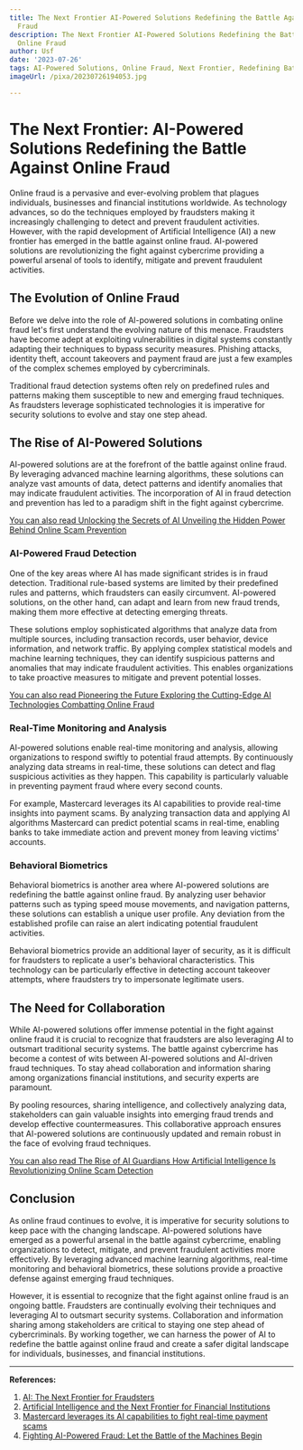 ```yaml
---
title: The Next Frontier AI-Powered Solutions Redefining the Battle Against Online
  Fraud
description: The Next Frontier AI-Powered Solutions Redefining the Battle Against
  Online Fraud
author: Usf
date: '2023-07-26'
tags: AI-Powered Solutions, Online Fraud, Next Frontier, Redefining Battle
imageUrl: /pixa/20230726194053.jpg

---
```

# The Next Frontier: AI-Powered  Solutions  Redefining the Battle Against Online Fraud

Online fraud is a pervasive and ever-evolving problem that plagues individuals, businesses and financial institutions worldwide. As technology advances,  so do the techniques employed by fraudsters making  it increasingly challenging to detect and prevent fraudulent activities. However, with the rapid development of Artificial Intelligence (AI) a  new frontier  has emerged in the battle against online fraud. AI-powered  solutions are revolutionizing the fight against cybercrime providing a powerful arsenal  of tools to identify, mitigate  and prevent  fraudulent activities.

## The Evolution of Online Fraud

Before we delve into the role of AI-powered  solutions in combating  online fraud let's first understand the evolving nature of this menace. Fraudsters have become adept  at exploiting vulnerabilities in digital  systems constantly adapting their techniques to bypass security measures. Phishing attacks, identity theft, account takeovers and payment fraud are just a few examples of the complex schemes employed by cybercriminals.

Traditional fraud detection systems often rely on predefined rules and patterns making them susceptible to new  and emerging fraud techniques. As fraudsters leverage sophisticated technologies it is imperative for security solutions to evolve and stay  one step ahead.

## The Rise of AI-Powered Solutions

AI-powered solutions are  at the forefront of  the battle against online fraud. By leveraging advanced  machine learning  algorithms, these solutions can  analyze  vast amounts of  data, detect patterns  and identify anomalies that may indicate fraudulent activities. The incorporation of  AI in fraud detection and prevention has led to a paradigm shift in the fight against cybercrime.

[You  can also read Unlocking the Secrets  of AI Unveiling the Hidden Power Behind Online Scam  Prevention](Unlocking%20the%20Secrets%20of%20AI%20Unveiling%20the%20Hidden%20Power%20Behind%20Online%20Scam%20Prevention)


### AI-Powered Fraud Detection

One of the key areas where AI has made significant strides  is in fraud detection. Traditional rule-based systems are limited by their predefined rules and patterns, which fraudsters  can easily  circumvent.  AI-powered solutions, on the  other  hand, can adapt and learn  from new fraud trends, making them more effective at detecting emerging threats.

These solutions employ sophisticated algorithms that analyze data from multiple sources,  including transaction records,  user behavior, device information, and  network traffic. By applying complex statistical models and machine learning techniques, they can identify suspicious patterns and anomalies that may indicate fraudulent activities. This enables organizations to  take proactive measures to mitigate and prevent potential losses.

[You can also read Pioneering the Future Exploring the  Cutting-Edge AI Technologies Combatting Online Fraud](Pioneering%20the%20Future%20Exploring%20the%20Cutting-Edge%20AI%20Technologies%20Combatting%20Online%20Fraud)


### Real-Time Monitoring and Analysis

AI-powered solutions enable real-time monitoring and analysis, allowing  organizations to respond swiftly to potential fraud attempts. By continuously analyzing  data streams in real-time, these solutions can detect and flag suspicious activities as they happen. This capability is particularly valuable in preventing payment fraud where every second  counts.

For example, Mastercard  leverages its AI capabilities to provide real-time insights into payment scams. By analyzing transaction data and applying AI algorithms Mastercard can  predict potential scams in real-time,  enabling banks to take immediate action and prevent money from leaving victims' accounts.

### Behavioral Biometrics

Behavioral biometrics is  another area where AI-powered solutions are redefining the battle against online fraud. By analyzing user behavior patterns such as typing speed  mouse movements, and navigation patterns, these solutions can establish a unique  user profile. Any deviation from the established profile can raise an alert indicating potential fraudulent activities.

Behavioral biometrics provide an additional  layer of security, as it is difficult  for fraudsters to replicate a user's behavioral characteristics. This technology can be particularly effective in detecting account takeover attempts, where fraudsters try to impersonate legitimate users.

## The Need for Collaboration

While AI-powered solutions  offer  immense potential in  the fight against online fraud it is crucial to  recognize that fraudsters are also  leveraging AI to outsmart traditional security  systems. The battle against cybercrime has become a  contest of wits between AI-powered solutions and AI-driven fraud techniques. To stay ahead collaboration  and information  sharing among organizations financial institutions, and security  experts are paramount.

By pooling resources, sharing intelligence, and collectively analyzing data, stakeholders  can gain valuable insights into emerging fraud trends  and develop effective  countermeasures. This collaborative approach ensures that AI-powered solutions  are continuously updated and  remain robust in the face of evolving fraud techniques.

[You can also read The Rise of  AI Guardians How Artificial Intelligence Is Revolutionizing Online Scam Detection](The%20Rise%20of%20AI%20Guardians%20How%20Artificial%20Intelligence%20Is%20Revolutionizing%20Online%20Scam%20Detection)


##  Conclusion

As online  fraud continues to evolve, it is imperative for security solutions to keep pace with  the changing landscape. AI-powered solutions  have emerged as a powerful  arsenal  in the battle against  cybercrime,  enabling organizations to detect, mitigate, and prevent fraudulent activities  more effectively. By leveraging advanced machine learning algorithms, real-time monitoring and behavioral biometrics, these solutions provide a proactive defense against emerging fraud techniques.

However, it is essential  to  recognize that the fight against online fraud is an ongoing battle. Fraudsters are continually evolving their techniques and leveraging  AI to outsmart security systems. Collaboration and information sharing among stakeholders are critical to staying one  step ahead of cybercriminals. By working together, we can harness the power of AI to redefine the battle against online fraud and create a safer digital landscape for individuals,  businesses, and  financial institutions.

---

**References:**

1. [AI:  The Next Frontier for Fraudsters](https://www.acfeinsights.com/acfe-insights/2023/6/23/ai-the-next-frontier-for-fraudstersnbsp)
2. [Artificial Intelligence and the Next Frontier for Financial Institutions](https://www.aon.com/en/insights/articles/artificial-intelligence-and-the-next-frontier-for-financial-institutions)
3. [Mastercard  leverages its AI capabilities to  fight real-time payment scams](https://www.mastercard.com/news/press/2023/july/mastercard-leverages-its-ai-capabilities-to-fight-real-time-payment-scams/)
4. [Fighting AI-Powered Fraud: Let the  Battle of the Machines Begin](https://www.darkreading.com/vulnerabilities-threats/fighting-ai-powered-fraud-let-the-battle-of-the-machines-begin)
